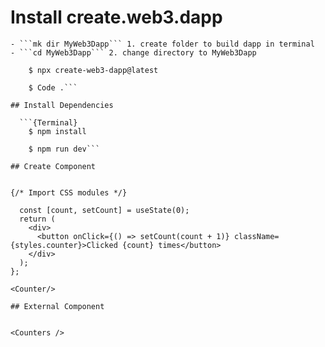 # Install create.web3.dapp

    - ```mk dir MyWeb3Dapp``` 1. create folder to build dapp in terminal
    - ```cd MyWeb3Dapp``` 2. change directory to MyWeb3Dapp
```{Terminal}
    $ npx create-web3-dapp@latest

    $ Code .```
    
## Install Dependencies
  
  ```{Terminal}
    $ npm install

    $ npm run dev```

## Create Component


{/* Import CSS modules */}

  const [count, setCount] = useState(0);
  return (
    <div>
      <button onClick={() => setCount(count + 1)} className={styles.counter}>Clicked {count} times</button>
    </div>
  );
};

<Counter/>

## External Component


<Counters />
